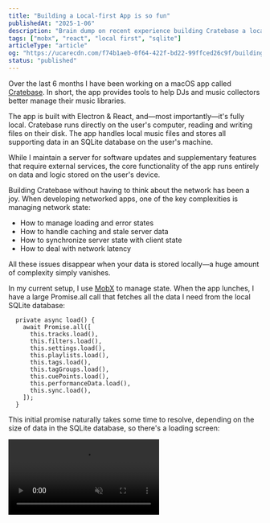 ```yaml
---
title: "Building a Local-first App is so fun"
publishedAt: "2025-1-06"
description: "Brain dump on recent experience building Cratebase a local macOS app"
tags: ["mobx", "react", "local first", "sqlite"]
articleType: "article"
og: "https://ucarecdn.com/f74b1aeb-0f64-422f-bd22-99ffced26c9f/buildingalocalfirstappissofun.png"
status: "published"
---
```


Over the last 6 months I have been working on a macOS app called [Cratebase](https://www.cratebase.app/). In short, the app provides tools to help DJs and music collectors better manage their music libraries.

The app is built with Electron & React, and—most importantly—it's fully local. Cratebase runs directly on the user's computer, reading and writing files on their disk. The app handles local music files and stores all supporting data in an SQLite database on the user's machine.

While I maintain a server for software updates and supplementary features that require external services, the core functionality of the app runs entirely on data and logic stored on the user's device.

Building Cratebase without having to think about the network has been a joy. When developing networked apps, one of the key complexities is managing network state:

- How to manage loading and error states
- How to handle caching and stale server data
- How to synchronize server state with client state
- How to deal with network latency

All these issues disappear when your data is stored locally—a huge amount of complexity simply vanishes.

In my current setup, I use [MobX](https://mobx.js.org/README.html) to manage state. When the app lunches, I have a large Promise.all call that fetches all the data I need from the local SQLite database:

```tsx
  private async load() {
    await Promise.all([
      this.tracks.load(),
      this.filters.load(),
      this.settings.load(),
      this.playlists.load(),
      this.tags.load(),
      this.tagGroups.load(),
      this.cuePoints.load(),
      this.performanceData.load(),
      this.sync.load(),
    ]);
  }

```

This initial promise naturally takes some time to resolve, depending on the size of data in the SQLite database, so there's a loading screen: 

<video controls muted src="/articles/local-first-app/loader-demo.mp4" className="m-0 rounded" />


This example loads a database with over 3,500 tracks. On my M1 Max MacBook Pro it takes about 2 seconds to fetch all the data.

After this first load, MobX takes over and handles all state changes synchronously. This means there are virtually no delays when users perform actions like updates, deletions, or creations—no waiting for server requests to complete.


Not having to deal with the network has made working on Cratebase both fun and straightforward. Plus, since Cratebase is a desktop app, I don't have to worry about the complex & convoluted challenges I'd face with a web app—things like React Server Components, hydration, and bundle sizes.

I can focus entirely on the core features of the app and ship faster. That's why I'm excited about new services like [Zero](https://zero.rocicorp.dev/), [Electric SQL](https://electric-sql.com/) & [LiveStore](https://github.com/livestorejs), which bring all the benefits of local-first apps to web apps—really exciting times ahead.

If you're a DJ, check out [Cratebase](https://www.cratebase.app/). I'll be writing much more about what I learned while building the app and working with Electron in general.

Until next time.